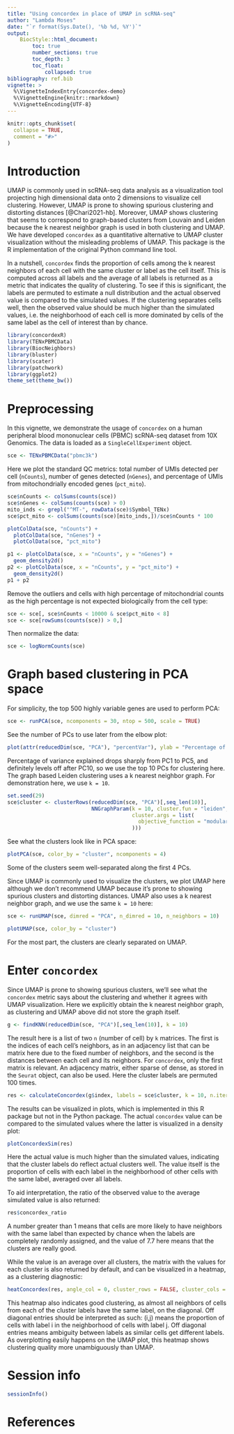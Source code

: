 ```yaml
---
title: "Using concordex in place of UMAP in scRNA-seq"
author: "Lambda Moses"
date: "`r format(Sys.Date(), '%b %d, %Y')`"
output:
    BiocStyle::html_document:
        toc: true
        number_sections: true
        toc_depth: 3
        toc_float:
            collapsed: true
bibliography: ref.bib
vignette: >
  %\VignetteIndexEntry{concordex-demo}
  %\VignetteEngine{knitr::rmarkdown}
  %\VignetteEncoding{UTF-8}
---
```


```r
knitr::opts_chunk$set(
  collapse = TRUE,
  comment = "#>"
)
```

# Introduction
UMAP is commonly used in scRNA-seq data analysis as a visualization tool projecting high dimensional data onto 2 dimensions to visualize cell clustering. However, UMAP is prone to showing spurious clustering and distorting distances [@Chari2021-hb]. Moreover, UMAP shows clustering that seems to correspond to graph-based clusters from Louvain and Leiden because the k nearest neighbor graph is used in both clustering and UMAP. We have developed `concordex` as a quantitative alternative to UMAP cluster visualization without the misleading problems of UMAP. This package is the R implementation of the original Python command line tool.

In a nutshell, `concordex` finds the proportion of cells among the k nearest neighbors of each cell with the same cluster or label as the cell itself. This is computed across all labels and the average of all labels is returned as a metric that indicates the quality of clustering. To see if this is significant, the labels are permuted to estimate a null distribution and the actual observed value is compared to the simulated values. If the clustering separates cells well, then the observed value should be much higher than the simulated values, i.e. the neighborhood of each cell is more dominated by cells of the same label as the cell of interest than by chance.

```r
library(concordexR)
library(TENxPBMCData)
library(BiocNeighbors)
library(bluster)
library(scater)
library(patchwork)
library(ggplot2)
theme_set(theme_bw())
```

# Preprocessing
In this vignette, we demonstrate the usage of `concordex` on a human peripheral blood mononuclear cells (PBMC) scRNA-seq dataset from 10X Genomics. The data is loaded as a `SingleCellExperiment` object.
```r
sce <- TENxPBMCData("pbmc3k")
```

Here we plot the standard QC metrics: total number of UMIs detected per cell (`nCounts`), number of genes detected (`nGenes`), and percentage of UMIs from mitochondrially encoded genes (`pct_mito`).

```r
sce$nCounts <- colSums(counts(sce))
sce$nGenes <- colSums(counts(sce) > 0)
mito_inds <- grepl("^MT-", rowData(sce)$Symbol_TENx)
sce$pct_mito <- colSums(counts(sce)[mito_inds,])/sce$nCounts * 100
```

```r
plotColData(sce, "nCounts") +
  plotColData(sce, "nGenes") +
  plotColData(sce, "pct_mito")
```

```r
p1 <- plotColData(sce, x = "nCounts", y = "nGenes") +
  geom_density2d()
p2 <- plotColData(sce, x = "nCounts", y = "pct_mito") +
  geom_density2d()
p1 + p2
```

Remove the outliers and cells with high percentage of mitochondrial counts as the high percentage is not expected biologically from the cell type:
```r
sce <- sce[, sce$nCounts < 10000 & sce$pct_mito < 8]
sce <- sce[rowSums(counts(sce)) > 0,]
```

Then normalize the data:
```r
sce <- logNormCounts(sce)
```

# Graph based clustering in PCA space
For simplicity, the top 500 highly variable genes are used to perform PCA:
```r
sce <- runPCA(sce, ncomponents = 30, ntop = 500, scale = TRUE)
```

See the number of PCs to use later from the elbow plot:
```r
plot(attr(reducedDim(sce, "PCA"), "percentVar"), ylab = "Percentage of variance explained")
```

Percentage of variance explained drops sharply from PC1 to PC5, and definitely levels off after PC10, so we use the top 10 PCs for clustering here. The graph based Leiden clustering uses a k nearest neighbor graph. For demonstration here, we use `k = 10`.

```r
set.seed(29)
sce$cluster <- clusterRows(reducedDim(sce, "PCA")[,seq_len(10)],
                           NNGraphParam(k = 10, cluster.fun = "leiden",
                                        cluster.args = list(
                                          objective_function = "modularity"
                                        )))
```

See what the clusters look like in PCA space:
```r
plotPCA(sce, color_by = "cluster", ncomponents = 4)
```

Some of the clusters seem well-separated along the first 4 PCs.

Since UMAP is commonly used to visualize the clusters, we plot UMAP here although we don't recommend UMAP because it's prone to showing spurious clusters and distorting distances. UMAP also uses a k nearest neighbor graph, and we use the same `k = 10` here:
```r
sce <- runUMAP(sce, dimred = "PCA", n_dimred = 10, n_neighbors = 10)
```

```r
plotUMAP(sce, color_by = "cluster")
```

For the most part, the clusters are clearly separated on UMAP.

# Enter `concordex`
Since UMAP is prone to showing spurious clusters, we'll see what the `concordex` metric says about the clustering and whether it agrees with UMAP visualization. Here we explicitly obtain the k nearest neighbor graph, as clustering and UMAP above did not store the graph itself.

```r
g <- findKNN(reducedDim(sce, "PCA")[,seq_len(10)], k = 10)
```

The result here is a list of two `n` (number of cell) by `k` matrices. The first is the indices of each cell's neighbors, as in an adjacency list that can be matrix here due to the fixed number of neighbors, and the second is the distances between each cell and its neighbors. For `concordex`, only the first matrix is relevant. An adjacency matrix, either sparse of dense, as stored in the `Seurat` object, can also be used. Here the cluster labels are permuted 100 times.

```r
res <- calculateConcordex(g$index, labels = sce$cluster, k = 10, n.iter = 100)
```

The results can be visualized in plots, which is implemented in this R package but not in the Python package. The actual `concordex` value can be compared to the simulated values where the latter is visualized in a density plot:
```r
plotConcordexSim(res)
```

Here the actual value is much higher than the simulated values, indicating that the cluster labels do reflect actual clusters well. The value itself is the proportion of cells with each label in the neighborhood of other cells with the same label, averaged over all labels. 

To aid interpretation, the ratio of the observed value to the average simulated value is also returned:
```r
res$concordex_ratio
```

A number greater than 1 means that cells are more likely to have neighbors with the same label than expected by chance when the labels are completely randomly assigned, and the value of 7.7 here means that the clusters are really good.

While the value is an average over all clusters, the matrix with the values for each cluster is also returned by default, and can be visualized in a heatmap, as a clustering diagnostic:

```r
heatConcordex(res, angle_col = 0, cluster_rows = FALSE, cluster_cols = FALSE)
```

This heatmap also indicates good clustering, as almost all neighbors of cells from each of the cluster labels have the same label, on the diagonal. Off diagonal entries should be interpreted as such: (i,j) means the proportion of cells with label i in the neighborhood of cells with label j. Off diagonal entries means ambiguity between labels as similar cells get different labels. As overplotting easily happens on the UMAP plot, this heatmap shows clustering quality more unambiguously than UMAP.

# Session info
```r
sessionInfo()
```

# References
